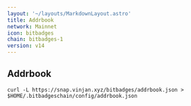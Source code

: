 ```yaml
---
layout: '~/layouts/MarkdownLayout.astro'
title: Addrbook
network: Mainnet
icon: bitbadges
chain: bitbadges-1
version: v14
---
```

## Addrbook

```
curl -L https://snap.vinjan.xyz/bitbadges/addrbook.json > $HOME/.bitbadgeschain/config/addrbook.json
```
